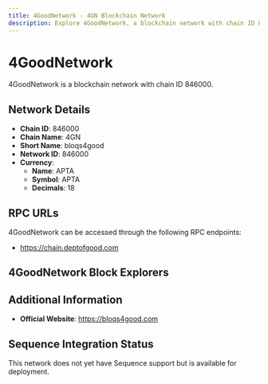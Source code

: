 ```yaml
--- 
title: 4GoodNetwork - 4GN Blockchain Network
description: Explore 4GoodNetwork, a blockchain network with chain ID 846000. Learn about its native currency, APTA, and how to interact with the network.
---
```


# 4GoodNetwork

4GoodNetwork is a blockchain network with chain ID 846000.

## Network Details

- **Chain ID**: 846000
- **Chain Name**: 4GN
- **Short Name**: bloqs4good
- **Network ID**: 846000
- **Currency**: 
  - **Name**: APTA
  - **Symbol**: APTA
  - **Decimals**: 18

## RPC URLs

4GoodNetwork can be accessed through the following RPC endpoints:

- https://chain.deptofgood.com

## 4GoodNetwork Block Explorers



## Additional Information

- **Official Website**: https://bloqs4good.com

## Sequence Integration Status

This network does not yet have Sequence support but is available for deployment.
